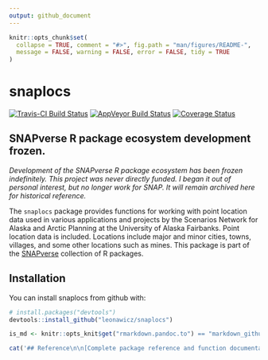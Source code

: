 ```yaml
---
output: github_document
---
```


<!-- README.md is generated from README.Rmd. Please edit that file -->

```r
knitr::opts_chunk$set(
  collapse = TRUE, comment = "#>", fig.path = "man/figures/README-",
  message = FALSE, warning = FALSE, error = FALSE, tidy = TRUE
)
```
# snaplocs

[![Travis-CI Build Status](https://travis-ci.org/leonawicz/snaplocs.svg?branch=master)](https://travis-ci.org/leonawicz/snaplocs)
[![AppVeyor Build Status](https://ci.appveyor.com/api/projects/status/github/leonawicz/snaplocs?branch=master&svg=true)](https://ci.appveyor.com/project/leonawicz/snaplocs)
[![Coverage Status](https://img.shields.io/codecov/c/github/leonawicz/snaplocs/master.svg)](https://codecov.io/github/leonawicz/snaplocs?branch=master)

## SNAPverse R package ecosystem development frozen.

*Development of the SNAPverse R package ecosystem has been frozen indefinitely. This project was never directly funded. I began it out of personal interest, but no longer work for SNAP. It will remain archived here for historical reference.*

The `snaplocs` package provides functions for working with point location data used in various applications and projects by the Scenarios Network for Alaska and Arctic Planning at the University of Alaska Fairbanks. Point location data is included. Locations include major and minor cities, towns, villages, and some other locations such as mines. This package is part of the [SNAPverse](https://leonawicz.github.io/snapverse/) collection of R packages.

## Installation

You can install snaplocs from github with:

```r
# install.packages("devtools")
devtools::install_github("leonawicz/snaplocs")
```

```r
is_md <- knitr::opts_knit$get("rmarkdown.pandoc.to") == "markdown_github-ascii_identifiers"
```

```r
cat('## Reference\n\n[Complete package reference and function documentation](https://leonawicz.github.io/snaplocs/)')
```
